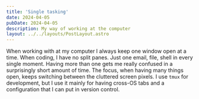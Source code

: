 ```yaml
---
title: 'Single tasking'
date: 2024-04-05
pubDate: 2024-04-05
description: My way of working at the computer
layout: ../../layouts/PostLayout.astro
---
```


When working with at my computer I always keep one window open at a time. When coding, I have no split panes. Just one email, file, shell in every single moment. Having more than one gets me really confused in a surprisingly short amount of time. The focus, when having many things open, keeps switching between the cluttered screen pixels. I use `tmux` for development, but I use it mainly for having cross-OS tabs and a configuration that I can put in version control.
